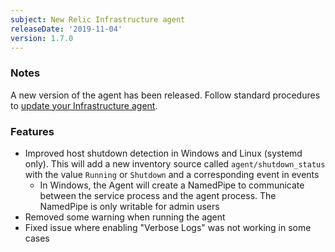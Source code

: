 ```yaml
---
subject: New Relic Infrastructure agent
releaseDate: '2019-11-04'
version: 1.7.0
---
```


### Notes

A new version of the agent has been released. Follow standard procedures to [update your Infrastructure agent](/docs/infrastructure/new-relic-infrastructure/installation/update-infrastructure-agent).

### Features

* Improved host shutdown detection in Windows and Linux (systemd only). This will add a new inventory source called `agent/shutdown_status` with the value `Running` or `Shutdown` and a corresponding event in events
  * In Windows, the Agent will create a NamedPipe to communicate between the service process and the agent process. The NamedPipe is only writable for admin users
* Removed some warning when running the agent
* Fixed issue where enabling "Verbose Logs" was not working in some cases
